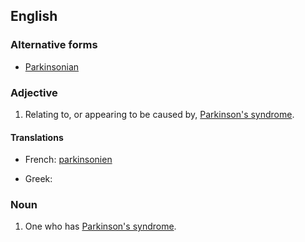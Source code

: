 ==English==

===Alternative forms===
* [[Parkinsonian]]

===Adjective===
{{en-adj}}

# {{context|neurology|disease|lang=en}} Relating to, or appearing to be caused by, [[Parkinson's syndrome]].

====Translations====
{{trans-top}}
* French: [[parkinsonien]]
{{trans-mid}}
* Greek: {{t-|el|παρκινσονικός|m|tr=parkinsonikós|sc=Grek}}
{{trans-bottom}}

===Noun===
{{en-noun}}

# {{context|neurology|disease|lang=en}} One who has [[Parkinson's syndrome]].
